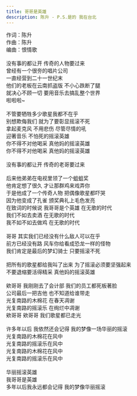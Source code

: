 ```yaml
---
title: 哥哥是英雄
description: 陈升 - P.S.是的 我在台北
---
```


作词：陈升<br />作曲：陈升<br />编曲：恨情歌<br /><br />没有事的都让开 传奇的人物要过来<br />曾经有一个很夯的唱片公司<br />一直经营到二十一世纪末<br />他们的老板在云南抓盗版 不小心跌断了腿<br />就决心不顾一切 要用音乐去搞乱整个世界<br />啦啦啦~<br /><br />不管要牺牲多少歌星我都不在乎<br />别想欺侮我们 就为了要彰显摇滚不死<br />拿起麦克风 不用悲伤 尽管尽情的吼<br />迎著音乐 不怕死的摇滚英雄<br />你不得不对他喝采 真他妈的摇滚英雄<br />你不得不对他喝采 真他妈的摇滚英雄<br /><br />没有事的都让开 传奇的老哥要过来<br /><br />后来他弟弟在电视里领了一个蛆蛆奖<br />他肯定想了很久 才让那群鸡来戏弄你<br />于是他成了一个传奇人物 把偶像歌星都吓哭<br />因为他变成了孔雀 颁奖典礼上毛色发亮<br />在致词的时候说 我哥哥是个英雄 在无歌的时代<br />我们不如去卖酒 在无歌的时代<br />我不如不如去做鸡 在无歌的时代<br /><br />哥哥 其实我们已经没有什么敌人可以在乎<br />前方已经没有路 风车你给看成恐龙一样的怪物<br />我们肯定是最后的梦幻骑士 只要摇滚不死<br /><br />把所有的歌星都给我叫了出来 为了摇滚必须要坚强起来<br />不要退缩要活得精采 真他妈的摇滚英雄<br /><br />欸哥哥 我刚刚去了会计部 我们的员工都死板著脸<br />公司最后一把吉他 也不知道给谁带走<br />光复南路的木棉花 在春天凋谢<br />光复南路的摇滚乐 在绚烂中凋谢<br />欸哥哥 欸哥哥 我们歌星都已走光<br /><br />许多年以后 我依然还会记得 我的梦像一场华丽的摇滚<br />光复南路的木棉花在风中<br />光复南路的摇滚乐在风中<br />光复南路的木棉花在风中<br />光复南路的摇滚乐在风中<br /><br />华丽摇滚英雄<br />我哥哥是英雄<br />多年以后我永远都会记得 我的梦像华丽摇滚